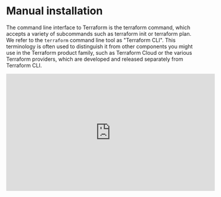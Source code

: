 # Manual installation

The command line interface to Terraform is the terraform command, which accepts a variety of subcommands such as terraform init or terraform plan.
We refer to the `terraform` command line tool as "Terraform CLI". This terminology is often used to distinguish it from other components you might use in the Terraform product family, such as Terraform Cloud or the various Terraform providers, which are developed and released separately from Terraform CLI.

<div className="flex justify-center py-3">
<iframe 
  width="560" 
  height="315" 
  src="https://www.youtube.com/embed/oURFbTZLMl0?mode=opaque&rel=0&autohide=1&controls=1&modestbranding=1&showinfo=0" 
  title="Install terraform" 
  frameborder="0" 
  allow="accelerometer; autoplay; clipboard-write; encrypted-media; gyroscope; picture-in-picture; web-share" 
  allowfullscreen
/>
</div>

To use Terraform you will need to install it. HashiCorp distributes Terraform as a binary package. You can also install Terraform using popular package managers.

To install Terraform manually, find the appropriate package for your system and download it as a zip archive.
After downloading Terraform, unzip the package. Terraform runs as a single binary named terraform. Any other files in the package can be safely removed and Terraform will still function.

To be able to run terraform from any location, ensure that the terraform binary is available on your PATH. You can print a colon-separated list of locations in your PATH by executing `echo $PATH`.
Move the Terraform binary to one of the listed locations e.g. `/usr/local/bin`.

<Task id="installation/manual_installation">
  <Instructions>
    Install the latest version of Terraform for Linux (AMD64) by downloading it from the [downloads](https://developer.hashicorp.com/terraform/downloads?product_intent=terraform) page and installing it on the PATH.
  </Instructions>
  <Conditions>
    <Condition 
      id="binary_exists"
      target="vscode"
      description="The terraform binary exists on the PATH" 
    />
    <Condition 
      id="version_latest"
      target="vscode"
      description="The terraform binary is the latest version" 
    />
  </Conditions>
</Task>